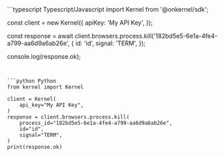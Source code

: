 <CodeGroup>
```typescript Typescript/Javascript
import Kernel from '@onkernel/sdk';

const client = new Kernel({
  apiKey: 'My API Key',
});

const response = await client.browsers.process.kill('182bd5e5-6e1a-4fe4-a799-aa6d9a6ab26e', {
  id: 'id',
  signal: 'TERM',
});

console.log(response.ok);
```


```python Python
from kernel import Kernel

client = Kernel(
    api_key="My API Key",
)
response = client.browsers.process.kill(
    process_id="182bd5e5-6e1a-4fe4-a799-aa6d9a6ab26e",
    id="id",
    signal="TERM",
)
print(response.ok)
```
</CodeGroup>
